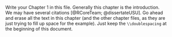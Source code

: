 \doublespacing

Write your Chapter 1 in this file. Generally this chapter is the introduction. We may have several citations [@RCoreTeam; @dissertateUSU]. Go ahead and erase all the text in this chapter (and the other chapter files, as they are just trying to fill up space for the example). Just keep the `\\doublespacing` at the beginning of this document.

\lipsum


